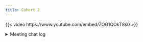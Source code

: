 ```yaml
---
title: Cohort 2
---
```

{{< video https://www.youtube.com/embed/ZOG1QOkT8s0 >}}

<details>
<summary>
Meeting chat log
</summary>
```
00:07:05	Arthur Shaw:	Not used it. But this looks promising: https://rstudio.github.io/rstudioapi/reference/restartSession.html
00:07:56	Umair Durrani:	Reacted to "Not used it. But thi..." with 👍
00:08:40	Olivier Leroy:	start
00:09:36	Olivier Leroy:	the hard path is the "jargon" instance, image, etc
00:09:45	Olivier Leroy:	agree on the chapter
00:11:38	Arthur Shaw:	Some great programmer humor to explain Docker: https://www.reddit.com/r/ProgrammerHumor/comments/y8qylu/docker_is_born/
00:13:02	Olivier Leroy:	Reacted to "Some great programme..." with 😆
00:17:07	Arthur Shaw:	I've not looked into this too much, but there are also other container engines out there. Podman took uses the Open Container Initiative spec that Docker developed and created something very, very compatible with Docker. https://opencontainers.org/
00:19:16	Olivier Leroy:	Reacted to "I've not looked into..." with 👍
00:19:28	Olivier Leroy:	https://rocker-project.org/  so see some image
00:20:25	Arthur Shaw:	Replying to "https://rocker-proje..."

Is there a Python equivalent of this--to the extent this question even makes sense in the Python ecosystem?
00:20:27	Olivier Leroy:	in entreprise setup probably RHEL (with geography difference)
00:21:01	Olivier Leroy:	Replying to "https://rocker-proje..."

@Arthur Shaw I am not aware of
00:21:47	Arthur Shaw:	Replying to "https://rocker-proje..."

Maybe just this? https://hub.docker.com/_/python/
00:22:23	Olivier Leroy:	head is part of GNU coreutils
00:23:39	Olivier Leroy:	if you look on the build
00:50:58	Arthur Shaw:	docker container prune: https://docs.docker.com/reference/cli/docker/container/prune/
00:53:34	Umair Durrani:	Building reproducible analytical pipelines with R: https://raps-with-r.dev/
00:53:37	Arthur Shaw:	Attach to a running container from VSCode: https://code.visualstudio.com/docs/devcontainers/attach-container
00:59:51	Olivier Leroy:	end
```
</details>
